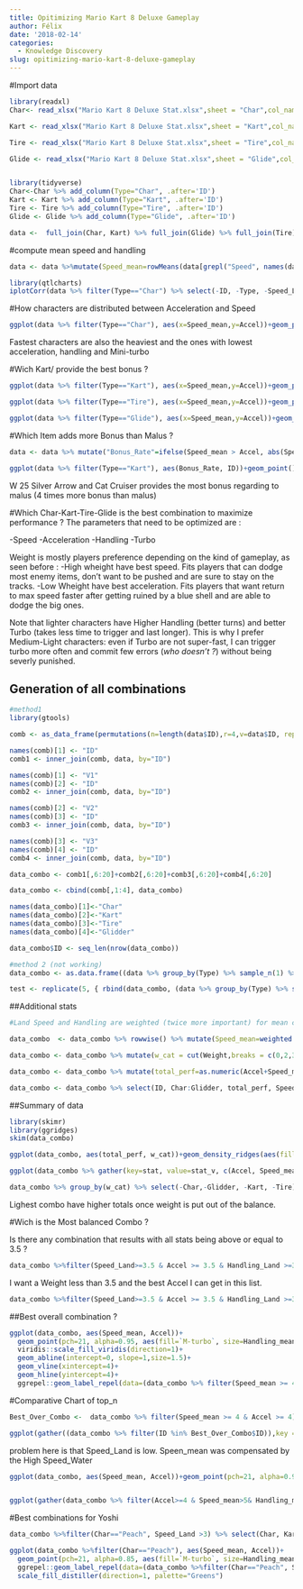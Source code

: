 ```yaml
---
title: Opitimizing Mario Kart 8 Deluxe Gameplay
author: Félix
date: '2018-02-14'
categories:
  - Knowledge Discovery
slug: opitimizing-mario-kart-8-deluxe-gameplay
---
```



#Import data
```r
library(readxl)
Char<- read_xlsx("Mario Kart 8 Deluxe Stat.xlsx",sheet = "Char",col_names = T, col_types = c("text",rep("numeric", 12)))

Kart <- read_xlsx("Mario Kart 8 Deluxe Stat.xlsx",sheet = "Kart",col_names = T, col_types = c("text",rep("numeric", 12)))

Tire <- read_xlsx("Mario Kart 8 Deluxe Stat.xlsx",sheet = "Tire",col_names = T, col_types = c("text",rep("numeric", 12)))

Glide <- read_xlsx("Mario Kart 8 Deluxe Stat.xlsx",sheet = "Glide",col_names = T, col_types = c("text",rep("numeric", 12)))


library(tidyverse)
Char<-Char %>% add_column(Type="Char", .after='ID')
Kart <- Kart %>% add_column(Type="Kart", .after='ID')
Tire <- Tire %>% add_column(Type="Tire", .after='ID')
Glide <- Glide %>% add_column(Type="Glide", .after='ID')

data <-  full_join(Char, Kart) %>% full_join(Glide) %>% full_join(Tire)
```


#compute mean speed and handling
```r
data <- data %>%mutate(Speed_mean=rowMeans(data[grepl("Speed", names(data))])) %>% mutate(Handling_mean=rowMeans(data[grepl("Handling", names(data))]))
```

```r
library(qtlcharts)
iplotCorr(data %>% filter(Type=="Char") %>% select(-ID, -Type, -Speed_Land:-Speed_Gliding,-Handling_Land:-Handling_Gliding))

```

#How characters are distributed between Acceleration and Speed
```r
ggplot(data %>% filter(Type=="Char"), aes(x=Speed_mean,y=Accel))+geom_point(aes(size=Weight, fill=`M-turbo`), pch=21)+ggrepel::geom_text_repel(aes(label=ID), min.segment.length = 0.1,point.padding = unit(1.2, 'lines'),box.padding = unit(0.6, 'lines'), force=2)+viridis::scale_fill_viridis()
```
Fastest characters are also the heaviest and the ones with lowest acceleration, handling and Mini-turbo


#Wich Kart/ provide the best bonus  ?
```r
ggplot(data %>% filter(Type=="Kart"), aes(x=Speed_mean,y=Accel))+geom_point(aes(size=Weight, fill=`M-turbo`), pch=21)+ggrepel::geom_text_repel(aes(label=ID), min.segment.length = 0.1,point.padding = unit(1.2, 'lines'),box.padding = unit(0.6, 'lines'), force=2)+viridis::scale_fill_viridis()+geom_rect(aes(ymin=-Inf, ymax=0, xmin=-Inf, xmax=0), alpha=0.01, fill="red")+geom_rect(aes(ymin=0, ymax=Inf, xmin=0, xmax=Inf), alpha=0.01, fill="green")
```
```r
ggplot(data %>% filter(Type=="Tire"), aes(x=Speed_mean,y=Accel))+geom_point(aes(size=Weight, fill=`M-turbo`), pch=21)+ggrepel::geom_text_repel(aes(label=ID), min.segment.length = 0.1,point.padding = unit(1.2, 'lines'),box.padding = unit(0.6, 'lines'), force=2)+viridis::scale_fill_viridis()+geom_rect(aes(ymin=-Inf, ymax=0, xmin=-Inf, xmax=0), alpha=0.01, fill="red")+geom_rect(aes(ymin=0, ymax=Inf, xmin=0, xmax=Inf), alpha=0.01, fill="green")
```

```r
ggplot(data %>% filter(Type=="Glide"), aes(x=Speed_mean,y=Accel))+geom_point(aes(size=Weight, fill=`M-turbo`), pch=21)+ggrepel::geom_text_repel(aes(label=ID), min.segment.length = 0.1,point.padding = unit(1.2, 'lines'),box.padding = unit(0.6, 'lines'), force=2)+viridis::scale_fill_viridis()+geom_rect(aes(ymin=-Inf, ymax=0, xmin=-Inf, xmax=0), alpha=0.01, fill="red")+geom_rect(aes(ymin=0, ymax=Inf, xmin=0, xmax=Inf), alpha=0.01, fill="green")
```


#Which Item adds more Bonus than Malus ?
```r
data <- data %>% mutate("Bonus_Rate"=ifelse(Speed_mean > Accel, abs(Speed_mean/Accel),abs(Accel/Speed_mean)))

ggplot(data %>% filter(Type=="Kart"), aes(Bonus_Rate, ID))+geom_point()+ggrepel::geom_text_repel(aes(label=paste(Speed_mean,"/",Accel)), min.segment.length = 0.1,point.padding = unit(1.2, 'lines'),box.padding = unit(0.6, 'lines'), force=2)

```
W 25 Silver Arrow and Cat Cruiser provides the most bonus regarding to malus (4 times more bonus than malus)



#Which Char-Kart-Tire-Glide is the best combination to maximize performance ?
The parameters that need to be optimized are :

-Speed
-Acceleration
-Handling
-Turbo

Weight is mostly players preference depending on the kind of gameplay, as seen before :
-High wheight have best speed. Fits players that can dodge most enemy items, don't want to be pushed and are sure to stay on the tracks.
-Low Wheight have best acceleration. Fits players that want return to max speed faster after getting ruined by a blue shell and are able to dodge the big ones.

Note that lighter characters have Higher Handling (better turns) and better Turbo (takes less time to trigger and last longer). This is why I prefer Medium-Light characters: even if Turbo are not super-fast, I can trigger turbo more often and commit few errors (*who doesn't ?*) without being severly punished.


## Generation of all combinations
```r
#method1
library(gtools)

comb <- as_data_frame(permutations(n=length(data$ID),r=4,v=data$ID, repeats.allowed = F)) %>% filter(V1 %in% Char$ID & V2 %in% Kart$ID & V3 %in% Tire$ID & V4 %in% Glide$ID)

names(comb)[1] <- "ID"
comb1 <- inner_join(comb, data, by="ID")

names(comb)[1] <- "V1"
names(comb)[2] <- "ID"
comb2 <- inner_join(comb, data, by="ID")

names(comb)[2] <- "V2"
names(comb)[3] <- "ID"
comb3 <- inner_join(comb, data, by="ID")

names(comb)[3] <- "V3"
names(comb)[4] <- "ID"
comb4 <- inner_join(comb, data, by="ID")

data_combo <- comb1[,6:20]+comb2[,6:20]+comb3[,6:20]+comb4[,6:20]

data_combo <- cbind(comb[,1:4], data_combo)

names(data_combo)[1]<-"Char"
names(data_combo)[2]<-"Kart"
names(data_combo)[3]<-"Tire"
names(data_combo)[4]<-"Glidder"

data_combo$ID <- seq_len(nrow(data_combo))
```

```r
#method 2 (not working)
data_combo <- as.data.frame((data %>% group_by(Type) %>% sample_n(1) %>% ungroup() %>% mutate_if(is.numeric,sum) %>% ungroup() %>% mutate(ID=paste(ID, collapse=" + ")) %>% select(-Type)%>%unique()))

test <- replicate(5, { rbind(data_combo, (data %>% group_by(Type) %>% sample_n(1) %>% ungroup() %>% mutate_if(is.numeric,sum) %>% ungroup() %>% mutate(ID=paste(ID, collapse=" + ")) %>% select(-Type)%>%unique()))} )
```

##Additional stats
```r
#Land Speed and Handling are weighted (twice more important) for mean calculation since most part of the races happens on regular soil.

data_combo  <- data_combo %>% rowwise() %>% mutate(Speed_mean=weighted.mean(x=c(Speed_Land,`Speed_Anti-G`, Speed_Water, Speed_Gliding), w=c(2,2,1,1))) %>% rowwise() %>%mutate(Handling_mean=weighted.mean(x=c(Handling_Land,`Handling_Anti-G`, Handling_Water, Handling_Gliding), w=c(2,2,1,1)))

data_combo <- data_combo %>% mutate(w_cat = cut(Weight,breaks = c(0,2,3,4,5,6),labels = c("Super Light","Light","Medium","Heavy", "Super Heavy")))#Create Weigh categories

data_combo <- data_combo %>% mutate(total_perf=as.numeric(Accel+Speed_mean+Handling_mean+Traction+`M-turbo`)) #Weigh is not included in the total_perf computing.

data_combo <- data_combo %>% select(ID, Char:Glidder, total_perf, Speed_mean, Speed_Land:Weight,w_cat, Handling_mean,Handling_Land:Bonus_Rate) %>% ungroup()


```


##Summary of data
```r
library(skimr)
library(ggridges)
skim(data_combo)

ggplot(data_combo, aes(total_perf, w_cat))+geom_density_ridges(aes(fill=w_cat),panel_scaling = F, alpha=0.8,rel_min_height = 0.000001)+scale_fill_brewer()

ggplot(data_combo %>% gather(key=stat, value=stat_v, c(Accel, Speed_mean, `M-turbo`,Traction, Handling_mean))) + geom_density_ridges2(aes(stat_v, w_cat, fill=w_cat), alpha=0.85)+facet_grid(stat~., switch = "y")+scale_fill_brewer()+theme(axis.ticks.y = element_blank(), axis.text.y = element_blank())

data_combo %>% group_by(w_cat) %>% select(-Char,-Glidder, -Kart, -Tire) %>% select(Accel, Speed_mean, Handling_mean, `M-turbo`,Traction)%>% skim_to_wide() %>% arrange(variable)
```
Lighest combo have higher totals once weight is put out of the balance. 


#Wich is the Most balanced Combo ?

Is there any combination that results with all stats being above or equal to 3.5 ?
```r
data_combo %>%filter(Speed_Land>=3.5 & Accel >= 3.5 & Handling_Land >=3.5 & `M-turbo` >=3.5 & Traction >=3.5) %>% select(Char, Kart, Tire, Glidder,total_perf,Weight, Accel, Speed_mean,Speed_Land, Handling_mean, `M-turbo`,Traction, Handling_Land)
```

I want a Weight less than 3.5 and the best Accel I can get in this list.

```r
data_combo %>%filter(Speed_Land>=3.5 & Accel >= 3.5 & Handling_Land >=3.5 & `M-turbo` >=3.5 & Traction >=3.5 & Weight <3.5)%>% top_n(n=5, wt=Accel) %>% select(Char, Kart, Tire, Glidder,total_perf,Weight, Accel, Speed_mean,Speed_Land, Handling_mean, `M-turbo`,Traction, Handling_Land) %>% arrange(desc(total_perf))
```


##Best overall combination ?
```r
ggplot(data_combo, aes(Speed_mean, Accel))+
  geom_point(pch=21, alpha=0.95, aes(fill=`M-turbo`, size=Handling_mean))+
  viridis::scale_fill_viridis(direction=1)+
  geom_abline(intercept=0, slope=1,size=1.5)+
  geom_vline(xintercept=4)+
  geom_hline(yintercept=4)+
  ggrepel::geom_label_repel(data=(data_combo %>% filter(Speed_mean >= 4 & Accel >= 4)%>% top_n(3,total_perf)), aes(x=Speed_mean, y=Accel,label=paste(round(total_perf,2),round(Speed_mean,2), round(Accel,2),"\n",Char,"+",Kart,"+", Tire,"+", Glidder)), size=2.6, segment.colour = "black",force=9,point.padding = unit(0.5, "lines"), box.padding = 0, color="black", fill="white", alpha=0.85, segment.size = 1, nudge_y = 0.5)

```

#Comparative Chart of top_n
```r
Best_Over_Combo <-  data_combo %>% filter(Speed_mean >= 4 & Accel >= 4)%>% top_n(5,total_perf) %>% select(ID, Char, Kart, Tire, Glidder)

ggplot(gather((data_combo %>% filter(ID %in% Best_Over_Combo$ID)),key = Stat, value=Stat_v, c(Speed_mean,Speed_Land:Speed_Gliding)),aes(paste(Char, Kart,Tire,Glidder), Stat_v))+geom_col(aes(fill=paste(Char, Kart,Tire,Glidder)))+coord_flip()+facet_grid(Stat~., scales = "free")+theme(axis.text.y = element_blank(), legend.position = "bottom", legend.text = element_text(size=7), axis.ticks.y = element_blank(), legend.direction = "vertical", legend.title.align = 0.5)+guides(fill=guide_legend(ncol=3))+labs(fill="Combo", x="", y="Scores")+scale_fill_brewer(type = "qual")
```


 problem here is that Speed_Land is low. Speen_mean was compensated by the High Speed_Water

```r
ggplot(data_combo, aes(Speed_mean, Accel))+geom_point(pch=21, alpha=0.95, aes(fill=`M-turbo`, size=Handling_mean))+ggrepel::geom_label_repel(data=(data_combo %>% filter(Accel>=4 & Speed_mean>5& Handling_mean>4) %>% top_n(2, total_perf)), aes(x=Speed_mean, y=Accel,label=paste(total_perf,"\n",Char,"+",Kart,"+", Tire,"+", Glidder)), size=2.6, segment.colour = "black",force=3,point.padding = unit(0.5, "lines"), box.padding = 0, color="black", fill="white", alpha=0.85,direction = "y", segment.size = 1, nudge_y = 0.5)+viridis::scale_fill_viridis(direction=1)+geom_abline(intercept=0, slope=1)



```

```r
ggplot(gather(data_combo %>% filter(Accel>=4 & Speed_mean>5& Handling_mean>4) %>% top_n(1, total_perf),key = Stat, value=Stat_v, c(Speed_Land:Speed_Gliding,Accel, Weight, Handling_Land:Handling_Gliding, Traction, `M-turbo`)),aes(Stat, Stat_v))+geom_col()+coord_flip()

```


#Best combinations for Yoshi
```r
data_combo %>%filter(Char=="Peach", Speed_Land >3) %>% select(Char, Kart, Tire, Glidder,total_perf,Weight, Accel, Speed_mean,Speed_Land, Handling_mean, `M-turbo`,Traction, Handling_Land) %>% arrange(desc(total_perf)) %>% top_n(10, Accel)

ggplot(data_combo %>%filter(Char=="Peach"), aes(Speed_mean, Accel))+
  geom_point(pch=21, alpha=0.85, aes(fill=`M-turbo`, size=Handling_mean))+
  ggrepel::geom_label_repel(data=(data_combo %>%filter(Char=="Peach", Speed_mean >= 3 & Accel >= 3) %>% top_n(2, total_perf)), aes(x=Speed_mean, y=Accel,label=paste(total_perf,"\n",Kart,"+", Tire,"+", Glidder,"\n", w_cat)), size=2.6, segment.colour = "black",force=5,point.padding = unit(0.5, "lines"), box.padding = 1.5, color="black", fill="white", alpha=0.87, direction = "y")+
  scale_fill_distiller(direction=1, palette="Greens")
```
